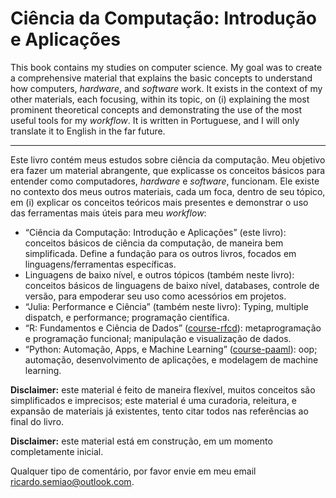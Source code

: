 # Ciência da Computação: Introdução e Aplicações {.unnumbered}

This book contains my studies on computer science. My goal was to create a comprehensive material that explains the basic concepts to understand how computers, _hardware_, and _software_ work. It exists in the context of my other materials, each focusing, within its topic, on (i) explaining the most prominent theoretical concepts and demonstrating the use of the most useful tools for my _workflow_. It is written in Portuguese, and I will only translate it to English in the far future.

---

Este livro contém meus estudos sobre ciência da computação. Meu objetivo era fazer um material abrangente, que explicasse os conceitos básicos para entender como computadores, _hardware_ e _software_, funcionam. Ele existe no contexto dos meus outros materiais, cada um foca, dentro de seu tópico, em (i) explicar os conceitos teóricos mais presentes e demonstrar o uso das ferramentas  mais úteis para meu _workflow_:

- "Ciência da Computação: Introdução e Aplicações" (este livro): conceitos básicos de ciência da computação, de maneira bem simplificada. Define a fundação para os outros livros, focados em linguagens/ferramentas específicas.
- Linguagens de baixo nível, e outros tópicos (também neste livro): conceitos básicos de linguagens de baixo nível, databases, controle de versão, para empoderar seu uso como acessórios em projetos.
- "Julia: Performance e Ciência" (também neste livro): Typing, multiple dispatch, e performance; programação científica.
- "R: Fundamentos e Ciência de Dados" ([course-rfcd](https://ricardo-semiao.github.io/course-rfcd/)): metaprogramação e programação funcional; manipulação e visualização de dados.
- "Python: Automação, Apps, e Machine Learning" ([course-paaml](https://ricardo-semiao.github.io/course-paaml/)): oop; automação, desenvolvimento de aplicações, e modelagem de machine learning.

**Disclaimer:** este material é feito de maneira flexível, muitos conceitos são simplificados e imprecisos; este material é uma curadoria, releitura, e expansão de materiais já existentes, tento citar todos nas referências ao final do livro.

**Disclaimer:** este material está em construção, em um momento completamente inicial.

Qualquer tipo de comentário, por favor envie em meu email [ricardo.semiao@outlook.com](mailto:ricardo.semiao@outlook.com).
